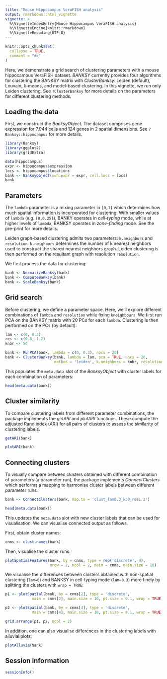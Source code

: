 ```yaml
---
title: "Mouse Hippocampus VeraFISH analysis"
output: rmarkdown::html_vignette
vignette: >
  %\VignetteIndexEntry{Mouse Hippocampus VeraFISH analysis}
  %\VignetteEngine{knitr::rmarkdown}
  %\VignetteEncoding{UTF-8}
---
```


```r
knitr::opts_chunk$set(
  collapse = TRUE,
  comment = "#>"
)
```

Here, we demonstrate a grid search of clustering parameters with a mouse 
hippocampus VeraFISH dataset. *BANKSY* currently provides four algorithms for 
clustering the BANKSY matrix with *ClusterBanksy*: Leiden (default), Louvain,
k-means, and model-based clustering. In this vignette, we run only Leiden 
clustering. See `?ClusterBanksy` for more details on the parameters for
different clustering methods.

## Loading the data

First, we construct the *BanksyObject*. The dataset comprises gene expression 
for 7,944 cells and 124 genes in 2 spatial dimensions. See 
`?Banksy::hippocampus` for more details.

```r
library(Banksy)
library(ggplot2)
library(gridExtra)

data(hippocampus)
expr <- hippocampus$expression
locs <- hippocampus$locations
bank <- BanksyObject(own.expr = expr, cell.locs = locs)
bank
```

## Parameters

The `lambda` parameter is a mixing parameter in `[0,1]` which 
determines how much spatial information is incorporated for clustering. With 
smaller values of `lambda` (e.g. `[0,0.25]`), BANKY operates in 
*cell-typing* mode, while at higher levels of `lambda`, BANKSY operates in 
*zone-finding* mode. See the pre-print for more details.

Leiden graph-based clustering admits two parameters: `k.neighbors` and 
`resolution`. `k.neighbors` determines the number of k nearest neighbors used to
construct the shared nearest neighbors graph. Leiden clustering is then 
performed on the resultant graph with resolution `resolution`.

We first process the data for clustering:

```r
bank <- NormalizeBanksy(bank)
bank <- ComputeBanksy(bank)
bank <- ScaleBanksy(bank)
```

## Grid search

Before clustering, we define a parameter space. Here, we'll explore different 
combinations of `lambda` and `resolution` while fixing `kneighbours`. We first
run PCA on the BANKSY matrix with 20 PCs for each `lambda`. Clustering is then
performed on the PCs (by default):

```r
lam <- c(0, 0.3)
res <- c(0.8, 1.2)
knbr <- 50

bank <- RunPCA(bank, lambda = c(0, 0.3), npcs = 20)
bank <- ClusterBanksy(bank, lambda = lam, pca = TRUE, npcs = 20, 
                      method = 'leiden', k.neighbors = knbr, resolution = res)
```

This populates the `meta.data` slot of the *BanksyObject* with cluster labels
for each combination of parameters:

```r
head(meta.data(bank))
```

## Cluster similarity

To compare clustering labels from different parameter combinations, the package
implements the *getARI* and *plotARI* functions. These compute the adjusted 
Rand index (ARI) for all pairs of clusters to assess the similarity of 
clustering labels. 

```r
getARI(bank)

plotARI(bank) 
```

## Connecting clusters

To visually compare between clusters obtained with different combination of 
parameters (a parameter run), the package implements *ConnectClusters* which
performs a mapping to harmonise cluster labels between different parameter runs.

```r
bank <- ConnectClusters(bank, map.to = 'clust_lam0.3_k50_res1.2')

head(meta.data(bank))
```

This updates the `meta.data` slot with new cluster labels that can be used for 
visualisation. We can visualise connected output as follows.

First, obtain cluster names:

```r
cnms <- clust.names(bank)
```

Then, visualise the cluster runs:

```r
plotSpatialFeatures(bank, by = cnms, type = rep('discrete', 4), 
                    nrow = 2, ncol = 2, main = cnms, main.size = 10)
```

We visualise the differences between clusters obtained with non-spatial 
clustering (`lam=0`) and BANKSY in cell-typing mode (`lam=0.3`) more finely by 
splitting the clusters with `wrap = TRUE`:

```r
p1 <- plotSpatial(bank, by = cnms[2], type = 'discrete', 
            main = cnms[2], main.size = 10, pt.size = 0.1, wrap = TRUE)

p2 <- plotSpatial(bank, by = cnms[4], type = 'discrete', 
            main = cnms[4], main.size = 10, pt.size = 0.1, wrap = TRUE)

grid.arrange(p1, p2, ncol = 2)
```

In addition, one can also visualise differences in the clustering labels with
alluvial plots:

```r
plotAlluvia(bank)
```


## Session information
```r
sessionInfo()
```

